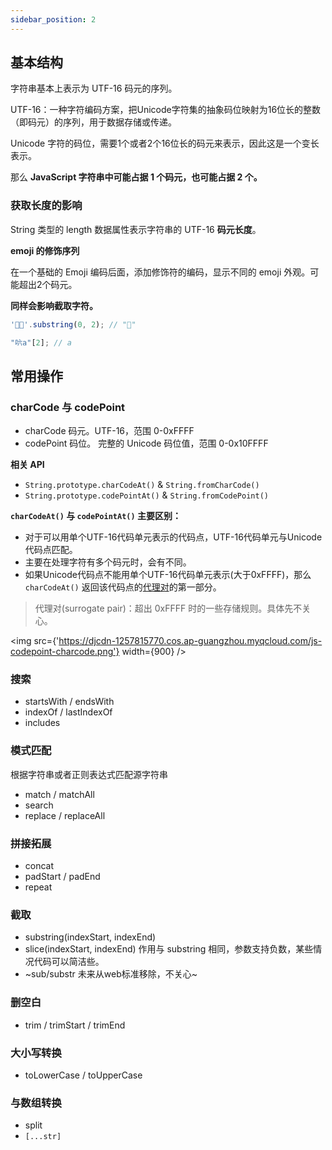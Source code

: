 ```yaml
---
sidebar_position: 2
---
```


## 基本结构

字符串基本上表示为 UTF-16 码元的序列。

UTF-16：一种字符编码方案，把Unicode字符集的抽象码位映射为16位长的整数（即码元）的序列，用于数据存储或传递。

Unicode 字符的码位，需要1个或者2个16位长的码元来表示，因此这是一个变长表示。

那么 **JavaScript 字符串中可能占据 1 个码元，也可能占据 2 个。**

### 获取长度的影响

String 类型的 length 数据属性表示字符串的 UTF-16 **码元长度**。

**emoji 的修饰序列**

在一个基础的 Emoji 编码后面，添加修饰符的编码，显示不同的 emoji 外观。可能超出2个码元。

**同样会影响截取字符。**

```javascript
'🧑🏾'.substring(0, 2); // "🧑"

"𠯿a"[2]; // a
```

## 常用操作

### charCode 与 codePoint

- charCode 码元。UTF-16，范围 0-0xFFFF
- codePoint 码位。 完整的 Unicode 码位值，范围 0-0x10FFFF

**相关 API**

- `String.prototype.charCodeAt()` & `String.fromCharCode()`
- `String.prototype.codePointAt()` & `String.fromCodePoint()`

**`charCodeAt()` 与 `codePointAt()` 主要区别：**

- 对于可以用单个UTF-16代码单元表示的代码点，UTF-16代码单元与Unicode代码点匹配。
- 主要在处理字符有多个码元时，会有不同。
- 如果Unicode代码点不能用单个UTF-16代码单元表示(大于0xFFFF)，那么 `charCodeAt()` 返回该代码点的<u>代理对</u>的第一部分。

> 代理对(surrogate pair)：超出 0xFFFF 时的一些存储规则。具体先不关心。

<img src={'https://djcdn-1257815770.cos.ap-guangzhou.myqcloud.com/js-codepoint-charcode.png'} width={900} />

### 搜索

- startsWith / endsWith
- indexOf / lastIndexOf
- includes

### 模式匹配

根据字符串或者正则表达式匹配源字符串

- match / matchAll
- search
- replace / replaceAll

### 拼接拓展

- concat
- padStart / padEnd
- repeat

### 截取

- substring(indexStart, indexEnd)
- slice(indexStart, indexEnd) 作用与 substring 相同，参数支持负数，某些情况代码可以简洁些。
- ~sub/substr 未来从web标准移除，不关心~

### 删空白

- trim / trimStart / trimEnd

### 大小写转换

- toLowerCase / toUpperCase

### 与数组转换

- split
- `[...str]`





